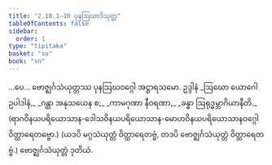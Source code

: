```yaml
---
title: "2.18.1–10 ပုနဩဃာဒိသုတ္တ"
tableOfContents: false
sidebar:
  order: 1
type: "tipitaka"
basket: "su"
book: "sn"
---
```



<DynamicBreadcrumb />

<Division number="357–366" book="sn" e="ch" v="18" p="331">

<Paragraph number="744" book="sn">
…ပေ…

</Paragraph>
</Division>

<Paragraph number="745" type="center" book="sn">
ဗောဇ္ဈင်္ဂသံယုတ္တဿ ပုနဩဃဝဂ္ဂေါ အဋ္ဌာရသမော.



</Paragraph>

<Paragraph number="746" type="center" book="sn">
ဥဒ္ဒါနံ


</Paragraph>

<Paragraph number="747" type="verses" book="sn">
_ဩဃော ယောဂေါ ဥပါဒါနံ,_  
_ဂန္ထာ အနုသယေန စ;_  
_ကာမဂုဏာ နီဝရဏာ,_  
_ခန္ဓာ ဩရုဒ္ဓမ္ဘာဂိယာနီတိ._  

</Paragraph>

<Paragraph number="748" book="sn">
(ရာဂဝိနယပရိယောသာန-ဒေါသဝိနယပရိယောသာန-မောဟဝိနယပရိယောသာနဝဂ္ဂေါ ဝိတ္ထာရေတဗ္ဗော.) (ယဒပိ မဂ္ဂသံယုတ္တံ ဝိတ္ထာရေတဗ္ဗံ, တဒပိ ဗောဇ္ဈင်္ဂသံယုတ္တံ ဝိတ္ထာရေတဗ္ဗံ.)

</Paragraph>

<Paragraph number="749" type="center" book="sn">
ဗောဇ္ဈင်္ဂသံယုတ္တံ ဒုတိယံ.
</Paragraph>